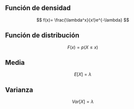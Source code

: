 ## Función de densidad

$$
f(x)= \frac{\lambda^x}{x!}e^{-\lambda}
$$


## Función de distribución

$$
 F(x) = p(X \le x)
$$

## Media

$$
E[X]= \lambda
$$

## Varianza

$$
Var[X]=\lambda
$$

